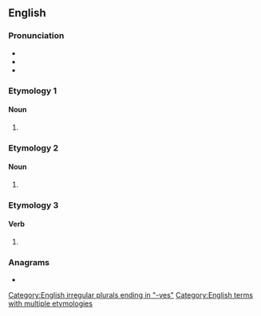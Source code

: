 ==English==

===Pronunciation===
* {{rhymes|iːvz|lang=en}}
* {{IPA|/liːvz/|lang=en}}
* {{audio|en-us-leaves.ogg|Audio (US)|lang=en}}

===Etymology 1===

====Noun====
{{head|en|noun form}}

# {{plural of|leaf|lang=en}}

===Etymology 2===

====Noun====
{{head|en|noun form}}

# {{plural of|leave|lang=en}}

===Etymology 3===

====Verb====
{{head|en|verb form}}

# {{en-third-person singular of|leave}}

===Anagrams===
* {{anagrams|en|a=aeelsv|Veales|salvee|sleave|veales}}

[[Category:English irregular plurals ending in "-ves"]]
[[Category:English terms with multiple etymologies]]